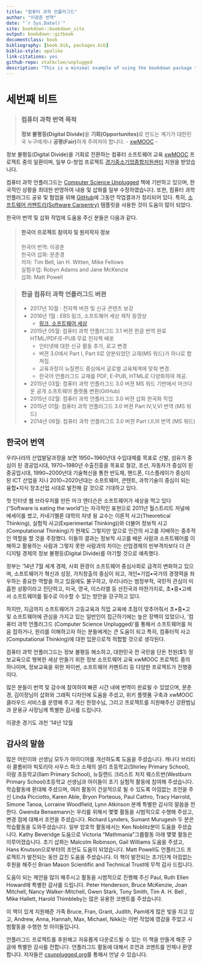 ```yaml
--- 
title: "컴퓨터 과학 언플러그드"
author: "이광춘 번역"
date: "`r Sys.Date()`"
site: bookdown::bookdown_site
output: bookdown::gitbook
documentclass: book
bibliography: [book.bib, packages.bib]
biblio-style: apalike
link-citations: yes
github-repo: statkclee/unplugged
description: "This is a minimal example of using the bookdown package to write a book. The output format for this example is bookdown::gitbook."
---
```


# 세번째 비트 {-}

> ### 컴퓨터 과학 번역 목적
>
> **정보 불평등(Digital Divide)**을 **기회(Opportunites)**로 만드는 계기가 대한민국 누구에게나 **공평(Fair)**하게 주여져야 합니다.
> - [xwMOOC](http://www.xwmooc.net) -
 

정보 불평등(Digital Divide)을 기회로 전환하는 컴퓨터 소프트웨어 교육 [xwMOOC](http://www.xwmooc.net/) 프로젝트 중의 일환이며, 일부 G-창업 프로젝트 [경기중소기업종합지원센터](http://www.egbiz.or.kr/) 지원을 받았습니다. 

컴퓨터 과학 언플러그드는 [Computer Science Unplugged](http://csunplugged.org/) 책에 기반하고 있으며, 한국적인 상황을 최대한 반영하여 내용 및 삽화를 일부 수정하였습니다. 또한, 컴퓨터 과학 언플러그드 공유 및 협업을 위해 [GitHub](https://github.com/statkclee/website-csunplugged)에 그동안 작업결과가 정리되어 있다. 특히, [소프트웨어 카펜트리(Software Carpentry)](http://software-carpentry.org/) 템플릿을 사용한 것이 도움이 많이 되었다.

한국어 번역 및 삽화 작업에 도움을 주신 분들은 다음과 같다.

> #### 한국어 프로젝트 참여자 및 원저작자 정보
> 
>한국어 번역: 이광춘  
>한국어 삽화: 문춘경  
>저자: Tim Bell, Ian H. Witten, Mike Fellows  
>실험수업:  Robyn Adams and Jane McKenzie  
>삽화: Matt Powell  

> ### 한글 컴퓨터 과학 언플러그드 버젼 {.callout}
> 
> - 2017년 10월 : 전자책 버젼 및 신규 콘텐츠 보강
> - 2016년 1월 : EBS 링크, 소프트웨어 세상 제작 동영상
>     -  [링크, 소프트웨어 세상](http://bit.ly/1Vx98an)
> - 2015년 05월: 컴퓨터 과학 언플러그드 3.1 버젼 한글 번역 완료 HTML/PDF/E-PUB 무료 전자책 배포
>     - 인터넷에 대한 신규 활동 추가, 로고 변경
>     - 버젼 3.0에서 Part I, Part II로 양분되었던 교재(MS 워드)가 하나로 합쳐짐.
>     - 교육과정이 뉴질랜드 중심에서 글로벌 교육체계에 맞춰 변경.
>     - 한국어 언플러그드 교재를 PDF, E-PUB, HTML로 다양화하여 제공. 
> - 2015년 03월: 컴퓨터 과학 언플러그드 3.0 버젼 MS 워드 기반에서 마크다운 공개 소프트웨어 플랫폼 변환(GitHub)
> - 2015년 02월: 컴퓨터 과학 언플러그드 3.0 버젼 삽화 한국화 작업
> - 2015년 01월: 컴퓨터 과학 언플러그드 3.0 버젼 Part IV,V,VI 번역 (MS 워드)
> - 2014년 08월: 컴퓨터 과학 언플러그드 3.0 버젼 Part I,II,III 번역 (MS 워드) 

## 한국어 번역 {#korean}

우리나라의 산업발달과정을 보면 1950~1960년대 수입대체를 목표로 신발, 섬유가 중심이 된 경공업시대, 1970~1980년 수출진흥을 목표로 철강, 조선, 자동차가 중심이 된 중공업시대, 1990~2000년대 기술혁신을 통한 반도체, 핸드폰, 디스플레이가 중심이 된 ICT 산업을 지나 2010~2020년대는 소프트웨어, 콘텐트, 과학기술이 중심이 되는 융합•지식 창조산업 시대로 발전해 갈 것으로 기대하고 있다.

첫 인터넷 웹 브라우저를 만든 마크 앤더슨은 소프트웨어가 세상을 먹고 있다(“Software is eating the world”)는 자극적인 표현으로 2011년 월스트리트 저널에 에세이를 썼고, 카네기멜론 대학의 쟈넷 윙 교수는 이론적 사고(Theoretical Thinking), 실험적 사고(Experimental Thinking))와 더불어 정보적 사고(Computational Thinking)가 현재도 그렇지만 앞으로 인간의 사고를 지배하는 중추적인 역할을 할 것을 주장했다. 이들의 결과는 정보적 사고를 배운 사람과 소프트웨어를 이해하고 활용하는 사람과 그렇지 못한 사람과의 차이는 산업경제의 빈부격차보다 더 큰 디지털 경제의 정보 불평등(Digital Divide)를 야기할 것으로 예측했다.

정부는 '14년 7월 세계 경제, 사회 환경이 소프트웨어 중심사회로 급격히 변화하고 있으며, 소프트웨어가 혁신과 성장, 가치창출의 중심이 되고, 개인•기업•국가의 경쟁력을 좌우하는 중요한 역할을 하고 있음에도 불구하고, 우리나라는 범정부적, 국민적 관심이 미흡한 상황이라고 진단하고, 미국, 영국, 이스라엘 등 선진국과 마찬가지로, 초•중•고에서 소프트웨어를 필수로 이수할 수 있는 방안을 강구하고 있다.

하지만, 지금까지 소프트웨어가 고등교육과 직업 교육에 초점이 맞추어줘서 초•중•고 및 소프트웨어에 관심을 가지고 있는 일반인이 접근하기에는 높은 장벽이 있었으나, '컴퓨터 과학 언플러그드 (Computer Science Unplugged)'를 통해서 소프트웨어를 처음 접하거나, 원리를 이해하고자 하는 분들에게는 큰 도움이 되고 특히, 컴퓨터적 사고 (Computational Thinking)에 대한 입문으로적 적합할 것으로 생각된다.

컴퓨터 과학 언플러그드는 정보 불평등 해소하고, 대한민국 전 국민을 단돈 천원($1) 정보교육으로 행복한 세상 만들기 위한 정보 소프트웨어 교육 xwMOOC 프로젝트 중의 하나이며, 정보교육을 위한 파이썬, 소프트웨어 카펜트리 등 다양한 프로젝트가 진행중이다.

많은 분들이 번역 및 감수에 참여하여 빠른 시간 내에 번역이 완료될 수 있었으며, 문춘경, 김이정님이 삽화와 그래픽 디자인에 도움을 주셨고, 위키 플랫폼 구축과 xwMOOC 클라우드 서비스를 운영해 주고 계신 한정수님, 그리고 프로젝트를 지원해주신 강환범님과 문용규 사장님께 특별한 감사를 드립니다.

이광춘
경기도 과천
'14년 12월

## 감사의 말씀 {#acknowledgement}

많은 어린이와 선생님 모두가 아이디어를 개선하도록 도움을 주셨습니다. 캐나다 브리티쉬 콜롬비아 빅토리아 사우스 파크 소재의 셜리 초등학교(Shirley Primary School), 이람 초등학교(Ilam Primary School), 뉴질랜드 크리스트 처치 웨스트번(Westburn Primary School)초등학교 선생님과 아이들이 초기 실험적 활동에 참여해 주셨습니다. 학습활동에 환대해 주셨으며, 여러 활동이 건설적으로 될 수 있도록 아낌없는 조언을 주신 Linda Picciotto, Karen Able, Bryon Porteous, Paul Cathro, Tracy Harrold, Simone Tanoa, Lorraine Woodfield, Lynn Atkinson 분께 특별한 감사의 말씀을 전한다. Gwenda Bensemann는 우리를 위해서 몇몇 활동을 시범적으로 수행해 주셨고, 변경 점에 대해서 조언을 주셨습니다. Richard Lynders, Sumant Murugesh 두 분은 학습활동을 도와주셨습니다. 일부 암호학 활동에서는 Ken Noblitz분이 도움을 주셨습니다. Kathy Beveridge 도움으로 Victoria “Mathmania”그룹활동 아래 몇몇 활동은 이루어졌습니다. 초기 삽화는 Malcolm Robinson, Gail Williams 도움을 주셨고, Hans Knutson으로부터의 조언도 도움이 되었습니다. Matt Powell도 언플러그드 프로젝트가 발전되는 동안 값진 도움을 주셨습니다. 이 책이 발전되는 초기단계 아낌없는 후원을 해주신 Brian Mason Scientific and Technical Trust에 무척 감사 드립니다.

도움이 되는 제안을 많이 해주시고 활동을 시범적으로 진행해 주신 Paul, Ruth Ellen Howard에 특별한 감사를 드립니다. Peter Henderson, Bruce McKenzie, Joan Mitchell, Nancy Walker-Mitchell, Gwen Stark, Tony Smith, Tim A. H. Bell , Mike Hallett, Harold Thimbleby는 많은 유용한 코멘트를 주셨습니다.

이 책이 있게 지원해준 가족 Bruce, Fran, Grant, Judith, Pam에게 많은 빚을 지고 있고, Andrew, Anna, Hannah, Max, Michael, Nikki는 이번 작업에 영감을 주었고 시범활동을 수행한 첫 아이들입니다.

언플러그드 프로젝트를 후원해고 자유롭게 다운로드될 수 있는 이 책을 만들게 해준 구글에 특별한 감사를 전합니다.
언플러그드 활동에 대해서 조언과 코멘트를 언제나 환영합니다. 저자들은 [csunplugged.org](http://csunplugged.org/)를 통해서 만날 수 있습니다.
